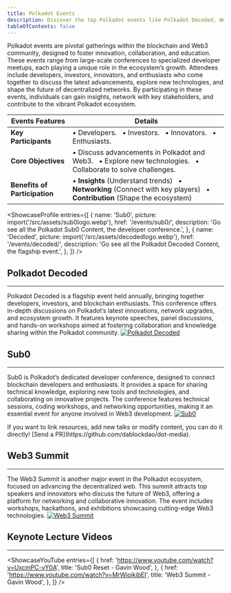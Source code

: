 ```yaml
---
title: Polkadot Events
description: Discover the top Polkadot events like Polkadot Decoded, Web3 Summit, Sub0, Protocol Berg, and Token2049.
tableOfContents: false
---
```




Polkadot events are pivotal gatherings within the blockchain and Web3 community, designed to foster innovation, collaboration, and education. These events range from large-scale conferences to specialized developer meetups, each playing a unique role in the ecosystem’s growth. Attendees include developers, investors, innovators, and enthusiasts who come together to discuss the latest advancements, explore new technologies, and shape the future of decentralized networks. By participating in these events, individuals can gain insights, network with key stakeholders, and contribute to the vibrant Polkadot ecosystem.

| **Events Features**            | **Details**                                                                 |
|--------------------------|-----------------------------------------------------------------------------|
| **Key Participants**     | • Developers. &nbsp; • Investors. &nbsp; • Innovators. &nbsp; • Enthusiasts.     |
| **Core Objectives**      | • Discuss advancements in Polkadot and Web3. &nbsp; • Explore new technologies. &nbsp; • Collaborate to solve challenges. |
| **Benefits of Participation** | • **Insights** (Understand trends) &nbsp; • **Networking** (Connect with key players) &nbsp; • **Contribution** (Shape the ecosystem) |


<ShowcaseProfile
  entries={[
    {
      name: 'Sub0',
      picture: import('/src/assets/sub0logo.webp'),
      href: '/events/sub0/',
      description: 'Go see all the Polkadot Sub0 Content, the developer conference.',
    },
    {
      name: 'Decoded',
      picture: import('/src/assets/decodedlogo.webp'),
      href: '/events/decoded/',
      description: 'Go see all the Polkadot Decoded Content, the flagship event.',
    },
  ]}
/>

<CardGrid>
<LinkCard title="Web3 Summit" href="/events/web3-summit/" />
<LinkCard title="Miscellaneous Events" href="/events/miscellaneous/" />
</CardGrid>


## Polkadot Decoded
----------------
Polkadot Decoded is a flagship event held annually, bringing together developers, investors, and blockchain enthusiasts. This conference offers in-depth discussions on Polkadot’s latest innovations, network upgrades, and ecosystem growth. It features keynote speeches, panel discussions, and hands-on workshops aimed at fostering collaboration and knowledge sharing within the Polkadot community.
[<Image src={decoded} alt="Polkadot Decoded" />](/events/decoded/)
<DirectoryLinks directory="events/decoded" limit={10} />

## Sub0
----------------
Sub0 is Polkadot’s dedicated developer conference, designed to connect blockchain developers and enthusiasts. It provides a space for sharing technical knowledge, exploring new tools and technologies, and collaborating on innovative projects. The conference features technical sessions, coding workshops, and networking opportunities, making it an essential event for anyone involved in Web3 development.
[<Image src={sub0} alt="Sub0" />](/events/sub0/)
<DirectoryLinks directory="events/sub0" limit={10} />

<ShowcaseCTA title="Do you want to add or modify any content?">
If you want to link resources, add new talks or modify content, you can do it directly!
  [Send a PR](https://github.com/dablockdao/dot-media).
</ShowcaseCTA>

## Web3 Summit
----------------
The Web3 Summit is another major event in the Polkadot ecosystem, focused on advancing the decentralized web. This summit attracts top speakers and innovators who discuss the future of Web3, offering a platform for networking and collaborative innovation. The event includes workshops, hackathons, and exhibitions showcasing cutting-edge Web3 technologies.
[<Image src={web3summit} alt="Web3 Summit" />](/events/web3-summit/)

<DirectoryLinks directory="events/web3-summit" limit={10} />

## Keynote Lecture Videos
----------------
<ShowcaseYouTube
  entries={[
    {
      href: 'https://www.youtube.com/watch?v=UxcmPC-yY0A',
      title: 'Sub0 Reset - Gavin Wood',
    },
    {
      href: 'https://www.youtube.com/watch?v=MrWioikibEI',
      title: 'Web3 Summit - Gavin Wood',
    },
  ]}
/>

